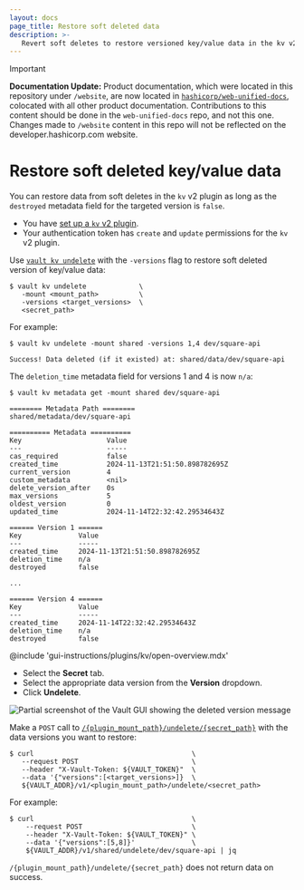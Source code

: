 ```yaml
---
layout: docs
page_title: Restore soft deleted data
description: >-
   Revert soft deletes to restore versioned key/value data in the kv v2 plugin.
---
```


> [!IMPORTANT]  
> **Documentation Update:** Product documentation, which were located in this repository under `/website`, are now located in [`hashicorp/web-unified-docs`](https://github.com/hashicorp/web-unified-docs), colocated with all other product documentation. Contributions to this content should be done in the `web-unified-docs` repo, and not this one. Changes made to `/website` content in this repo will not be reflected on the developer.hashicorp.com website.

# Restore soft deleted key/value data

You can restore data from soft deletes in the `kv` v2 plugin as long as the
`destroyed` metadata field for the targeted version is `false`.

<Tip title="Assumptions">

- You have [set up a `kv` v2 plugin](/vault/docs/secrets/kv/kv-v2/setup). 
- Your authentication token has `create` and `update` permissions for the `kv`
  v2 plugin.

</Tip>

<Tabs>

<Tab heading="CLI" group="cli">

Use [`vault kv undelete`](/vault/docs/command/kv/undelete) with the `-versions`
flag to restore soft deleted version of key/value data:

```shell-session
$ vault kv undelete             \
   -mount <mount_path>          \
   -versions <target_versions>  \
   <secret_path>
```

For example:

<CodeBlockConfig hideClipboard="true">

```shell-session
$ vault kv undelete -mount shared -versions 1,4 dev/square-api

Success! Data deleted (if it existed) at: shared/data/dev/square-api
```

</CodeBlockConfig>

The `deletion_time` metadata field for versions 1 and 4 is now `n/a`:

<CodeBlockConfig hideClipboard="true" highlight="22,31">

```shell-session
$ vault kv metadata get -mount shared dev/square-api

======== Metadata Path ========
shared/metadata/dev/square-api

========== Metadata ==========
Key                     Value
---                     -----
cas_required            false
created_time            2024-11-13T21:51:50.898782695Z
current_version         4
custom_metadata         <nil>
delete_version_after    0s
max_versions            5
oldest_version          0
updated_time            2024-11-14T22:32:42.29534643Z

====== Version 1 ======
Key              Value
---              -----
created_time     2024-11-13T21:51:50.898782695Z
deletion_time    n/a
destroyed        false

...

====== Version 4 ======
Key              Value
---              -----
created_time     2024-11-14T22:32:42.29534643Z
deletion_time    n/a
destroyed        false
```

</CodeBlockConfig>


</Tab>

<Tab heading="GUI" group="gui">

@include 'gui-instructions/plugins/kv/open-overview.mdx'

- Select the **Secret** tab.
- Select the appropriate data version from the **Version** dropdown.
- Click **Undelete**.

![Partial screenshot of the Vault GUI showing the deleted version message](/img/gui/kv/undelete-data.png)

</Tab>

<Tab heading="API" group="api">

Make a `POST` call to
[`/{plugin_mount_path}/undelete/{secret_path}`](/vault/api-docs/secret/kv/kv-v2#undelete-secret-versions)
with the data versions you want to restore:

```shell-session
$ curl                                       \
   --request POST                            \
   --header "X-Vault-Token: ${VAULT_TOKEN}"  \
   --data '{"versions":[<target_versions>]}  \
   ${VAULT_ADDR}/v1/<plugin_mount_path>/undelete/<secret_path>
```

For example:

<CodeBlockConfig hideClipboard="true">

```shell-session
$ curl                                       \
    --request POST                           \
    --header "X-Vault-Token: ${VAULT_TOKEN}" \
    --data '{"versions":[5,8]}'              \
    ${VAULT_ADDR}/v1/shared/undelete/dev/square-api | jq

```

`/{plugin_mount_path}/undelete/{secret_path}` does not return data on success.

</CodeBlockConfig>

</Tab>

</Tabs>